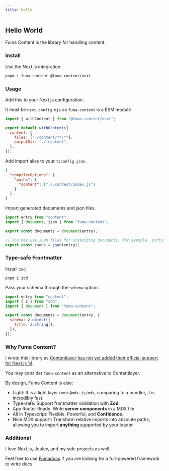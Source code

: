 ```yaml
---
title: Hello
---
```



## Hello World

Fuma Content is the library for handling content.

### Install

Use the Next.js integration.

```bash
pnpm i fuma-content @fuma-content/next
```

### Usage

Add this to your Next.js configuration.

It must be `next.config.mjs` as `fuma-content` is a ESM module

```js
import { withContent } from "@fuma-content/next";

export default withContent({
  content: {
    files: ["./content/**/*"],
    outputDir: "./.content",
  },
});
```

Add import alias to your `tsconfig.json`.

```json
{
  "compilerOptions": {
    "paths": {
      "content": ["./.content/index.js"]
    }
  }
}
```

Import generated documents and json files.

```js
import entry from "content";
import { document, json } from "fuma-content";

export const documents = document(entry);

// You may use JSON files for organizing documents, for example, sorting pages.
export const jsons = json(entry);
```

### Type-safe Frontmatter

Install `zod`:

```
pnpm i zod
```

Pass your schema through the `schema` option.

```js
import entry from "content";
import { z } from "zod";
import { document } from "fuma-content";

export const documents = document(entry, {
  schema: z.object({
    title: z.string(),
  }),
});
```

### Why Fuma Content?

I wrote this library as [Contentlayer has not yet added their official support for Next.js 14](https://github.com/contentlayerdev/contentlayer/issues/575).

You may consider `fuma-content` as an alternative to Contentlayer.

By design, Fuma Content is also:

- Light: It is a light layer over `@mdx-js/mdx`, comparing to a bundler, it is incredibly fast.
- Type-safe: Support frontmatter validation with **Zod**.
- App Router Ready: Write **server components** in a MDX file.
- All in Typescript: Flexible, Powerful, and **Confidence**.
- Nice MDX support: Transform relative imports into absolute paths, allowing you to import **anything** supported by your loader.

### Additional

I love Next.js, <Hide>Joulev</Hide>, and my side projects as well.

Feel free to use [Fumadocs](https://fumadocs.vercel.app) if you are looking for a full-powered framework to write docs.

